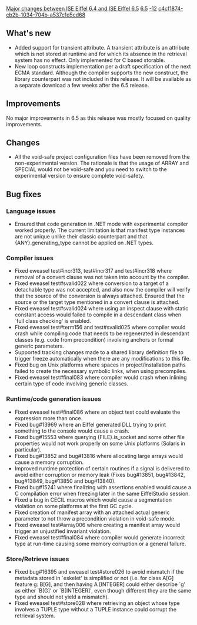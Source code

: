 [[Property:title|Major changes between ISE Eiffel 6.4 and ISE Eiffel 6.5]]
[[Property:link_title|6.5]]
[[Property:weight|-12]]
[[Property:uuid|c4cf1874-cb2b-1034-704b-a537c1d5cd68]]
==What's new==
{{seealso|[[Differences between standard ECMA-367 and Eiffel Software implementation|Differences between standard ECMA-367 and Eiffel Software implementation]] }}
*Added support for transient attribute. A transient attribute is an attribute which is not stored at runtime and for which its absence in the retrieval system has no effect. Only implemented for C based storable.
* New loop constructs implementation per a draft specification of the next ECMA standard. Although the compiler supports the new construct, the library counterpart was not included in this release. It will be available as a separate download a few weeks after the 6.5 release.

==Improvements==
No major improvements in 6.5 as this release was mostly focused on quality improvements.

==Changes==
* All the void-safe project configuration files have been removed from the non-experimental version. The rationale is that the usage of ARRAY and SPECIAL would not be void-safe and you need to switch to the experimental version to ensure complete void-safety.

==Bug fixes==

===Language issues===
* Ensured that code generation in .NET mode with experimental compiler worked properly. The current limitation is that manifest type instances are not unique unlike their classic counterpart and that {ANY}.generating_type cannot be applied on .NET types.

===Compiler issues===
* Fixed eweasel test#incr313, test#incr317 and test#incr318 where removal of a convert clause was not taken into account by the compiler. 
* Fixed eweasel test#svalid022 where conversion to a target of a detachable type was not accepted, and also now the compiler will verify that the source of the conversion is always attached. Ensured that the source or the target type mentioned in a convert clause is attached. 
* Fixed eweasel test#svalid024 where using an inspect clause with static constant access would failed to compile in a descendant class when `full class checking' is enabled. 
* Fixed eweasel test#term156 and test#svalid025 where compiler would crash while compiling code that needs to be regenerated in descendant classes (e.g. code from precondition) involving anchors or formal generic parameters. 
* Supported tracking changes made to a shared library definition file to trigger freeze automatically when there are any modifications to this file. 
* Fixed bug on Unix platforms where spaces in project/installation paths failed to create the necessary symbolic links, when using precompiles. 
* Fixed eweasel test#final083 where compiler would crash when inlining certain type of code involving generic classes.


===Runtime/code generation issues===
* Fixed eweasel test#final086 where an object test could evaluate the expression more than once. 
* Fixed bug#13969 where an Eiffel generated DLL trying to print something to the console would cause a crash.
* Fixed bug#15553 where querying <eiffel>{FILE}.is_socket</eiffel> and some other file properties would not work properly on some Unix platforms (Solaris in particular).
* Fixed bug#13852 and bug#13816 where allocating large arrays would cause a memory corruption.
* Improved runtime protection of certain routines if a signal is delivered to avoid either corruption or memory leak (Fixes bug#13851, bug#13842, bug#13849, bug#13850 and bug#13840).
* Fixed bug#15241 where finalizing with assertions enabled would cause a C compilation error when freezing later in the same EiffelStudio session. 
* Fixed a bug in CECIL macros which would cause a segmentation violation on some platforms at the first GC cycle. 
* Fixed creation of manifest array with an attached actual generic parameter to not throw a precondition violation in void-safe mode. 
* Fixed eweasel test#array006 where creating a manifest array would trigger an unjustified invariant violation. 
* Fixed eweasel test#final084 where compiler would generate incorrect type at run-time causing some memory corruption or a general failure.


===Store/Retrieve issues===
* Fixed bug#16395 and eweasel test#store026 to avoid mismatch if the metadata stored in `eskelet' is simplified or not (i.e. for class A[G] feature g: B[G], and then having A [INTEGER] could either describe `g' as either `B[G]' or `B[INTEGER]', even though different they are the same type and should not yield a mismatch). 
* Fixed eweasel test#store028 where retrieving an object whose type involves a TUPLE type without a TUPLE instance could corrupt the retrieval system. 

